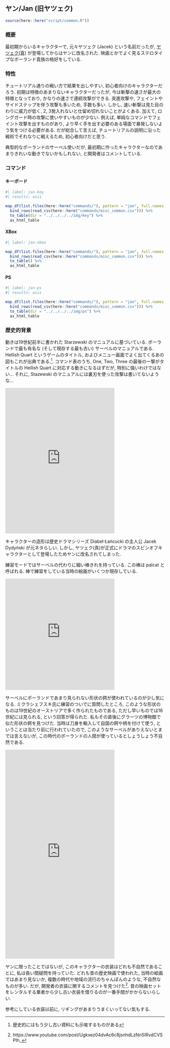 ## ヤン/Jan (旧ヤツェク) {#sec-Jan}

```r
source(here::here("script/common.R"))
```

### 概要 {-}

最初期からいるキャラクターで, 元々ヤツェク (Jacek) という名前だったが, [ヤツェク(真)](Jacek.qmd#sec-Jacek) が登場してからはヤンに改名された. 映画とかでよく見るステロタイプなポーランド貴族の格好をしている.


### 特性 {-}

チュートリアル通りの戦い方で結果を出しやすい, 初心者向けのキャラクターだろう. 初期は特徴のあまりないキャラクターだったが, 今は斬撃の速さが最大の特徴となっており, かなりの速さで連続攻撃ができる. 突進攻撃や, フェイントやサイドステップを伴う攻撃も多いため, 手数も多い. しかし, 速い斬撃は見た目のわりに威力が低く, 2, 3発入れないと仕留め切れないことがよくある. 加えて, ロングガード時の攻撃に使いやすいものが少ない. 例えば, 単純なコマンドでフェイント攻撃を出すものがあり, より早く手を出す必要のある場面で暴発しないよう気をつける必要がある. だが総合して言えば, チュートリアルの説明に沿った戦術でそれなりに戦えるため, 初心者向けだと思う.

典型的なポーランドのサーベル使いだが, 最初期に作ったキャラクターなのであまりきれいな動きでないかもしれない, と開発者はコメントしている. 

### コマンド {-}

:::{.panel-tabset}

#### キーボード

```r
#| label: jan-key
#| results: asis

map_df(list.files(here::here("commands/"), pattern = "jan", full.names = T), read_csv) %>%
  bind_rows(read_csv(here::here("commands/misc_common.csv"))) %>%
  to_table(dir = "../../../../img/key") %>%
  as_html_table
```

#### XBox

```r
#| label: jan-xbox

map_df(list.files(here::here("commands/"), pattern = "jan", full.names = T), read_csv) %>%
  bind_rows(read_csv(here::here("commands/misc_common.csv"))) %>%
  to_table() %>%
  as_html_table
```

#### PS

```r
#| label: jan-ps
#| results: asis

map_df(list.files(here::here("commands/"), pattern = "jan", full.names = T), read_csv) %>%
  bind_rows(read_csv(here::here("commands/misc_common.csv"))) %>%
  to_table(dir = "../../../../img/ps") %>%
  as_html_table
```

:::

### 歴史的背景 {-}

動きは19世紀前半に書かれた Starzewski のマニュアルに基づいている. ポーランドで最も有名な (そして現存する最も古い) サーベルのマニュアルである. Hellish Quart というゲームのタイトル, およびメニュー画面でよく出てくるあの図もこれが出典である.^[歴史的にはもう少し古い資料にも示唆するものがある]. コマンド表のうち, One, Two, Three の最後の一撃がタイトルの Hellish Quart に対応する動きになるはずだが, 特別に強いわけではない... それに, Stazewski のマニュアルには裏刃を使った攻撃は書いてないような…

<iframe src="https://assets.pinterest.com/ext/embed.html?id=1144125480307893513" height="459" width="345" frameborder="0" scrolling="no" ></iframe>

キャラクターの造形は歴史ドラマシリーズ Diabeł Łańcucki の主人公 Jacek Dydyński が元ネタらしい. しかし, ヤツェク(真)が正式にドラマのスピンオフキャラクターとして登場したためヤンに改名されてしまった.

練習モードではサーベルの代わりに細い棒きれを持っている. この棒は palcat と呼ばれる. 棒で練習をしている当時の絵画がいくつか現存している.

<iframe src="https://assets.pinterest.com/ext/embed.html?id=1144125480308259111" height="351" width="345" frameborder="0" scrolling="no" ></iframe>

サーベルにポーランドであまり見られない形状の鍔が使われているのが少し気になる. ミクラシェフスキ氏に練習のついでに質問したところ, このような形状のものは19世紀のオーストリアで多く作られたものである, ただし早いものでは16世紀には見られる, という回答が得られた. 私もその直後にグラーツの博物館で似た形状の鍔を見つけた. 当時は刀身を輸入して自国の鍔や柄を付けて使う, ということは当たり前に行われていたので, このようなサーベルがありえないとまでは言えないが, この時代のポーランドの人間が使っているとしょうしょう不自然である.

<iframe src="https://assets.pinterest.com/ext/embed.html?id=1144125480328822822" height="659" width="345" frameborder="0" scrolling="no" ></iframe>

ヤンに限ったことではないが, このキャラクターの衣装はどれも不自然であることに, 私は長い間疑問を持っていた. どれも昔の歴史映画で使われた, 当時の絵画ではあまり見ないか, 複数の時代や地域の流行のちゃんぽんのような, 不自然なものが多い. だが, 開発者の衣装に関するコメントを見つけた^[https://www.youtube.com/post/Ugkxez04dvAc6c8jsnhdLzNnSIRvdCVSPIh_].  昔の映画セットをレンタルする業者から少し古い衣装を借りるのが一番手間がかからないらしい.

参考にしている衣装以前に, リギングがあまりうまくいってない気もする.
